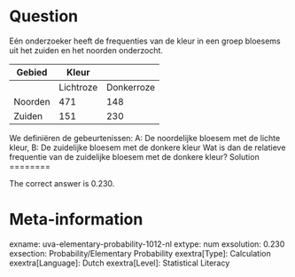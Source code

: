 Question
========

Eén onderzoeker heeft de frequenties van de kleur in een groep bloesems uit het zuiden en het noorden onderzocht.

|Gebied|Kleur|
|-|-|-|
| |Lichtroze|Donkerroze|
|Noorden|471|148|
|Zuiden|151|230|

We definiëren de gebeurtenissen:
A: De noordelijke bloesem met de lichte kleur,
B: De zuidelijke bloesem met de donkere kleur
Wat is dan de relatieve frequentie van de zuidelijke bloesem met de donkere kleur?
Solution
========

The correct answer is 0.230.

Meta-information
================
exname: uva-elementary-probability-1012-nl
extype: num
exsolution: 0.230
exsection: Probability/Elementary Probability
exextra[Type]: Calculation
exextra[Language]: Dutch
exextra[Level]: Statistical Literacy
